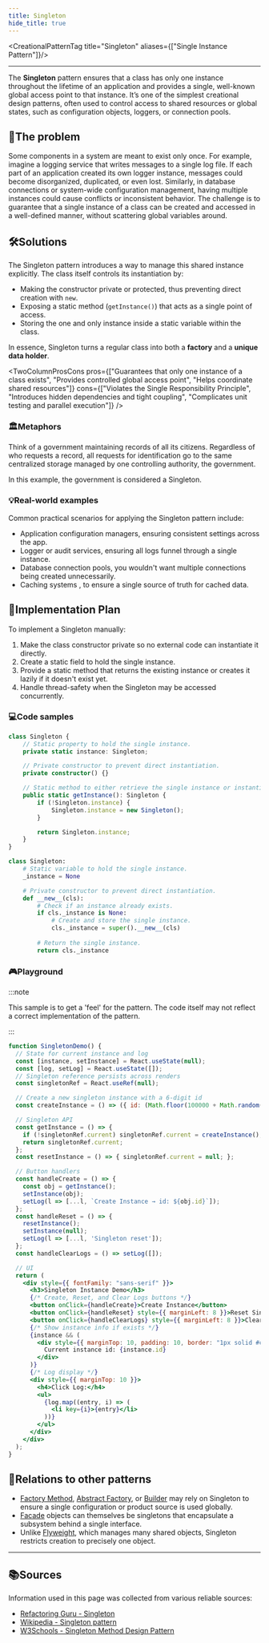 ```yaml
---
title: Singleton
hide_title: true
---
```



<CreationalPatternTag title="Singleton" aliases={["Single Instance Pattern"]}/>

---

The **Singleton** pattern ensures that a class has only one instance throughout the lifetime of an application and provides a single, well-known global access point to that instance. It’s one of the simplest creational design patterns, often used to control access to shared resources or global states, such as configuration objects, loggers, or connection pools.

## 🧩The problem
Some components in a system are meant to exist only once. For example, imagine a
logging service that writes messages to a single log file. If each part of an
application created its own logger instance, messages could become disorganized,
duplicated, or even lost. Similarly, in database connections or system-wide
configuration management, having multiple instances could cause conflicts or
inconsistent behavior. The challenge is to guarantee that a single instance of a class can be created and accessed in a well-defined manner, without scattering global variables around.

## 🛠️Solutions

The Singleton pattern introduces a way to manage this shared instance explicitly. The class itself controls its instantiation by:

- Making the constructor private or protected, thus preventing direct creation with `new`.
- Exposing a static method (`getInstance()`) that acts as a single point of access.
- Storing the one and only instance inside a static variable within the class.

In essence, Singleton turns a regular class into both a **factory** and a **unique data holder**.


<TwoColumnProsCons 
  pros={["Guarantees that only one instance of a class exists", "Provides controlled global access point", "Helps coordinate shared resources"]}
  cons={["Violates the Single Responsibility Principle", "Introduces hidden dependencies and tight coupling", "Complicates unit testing and parallel execution"]}
/>


### 🏛️Metaphors

Think of a government maintaining records of all its citizens. Regardless of who
requests a record, all requests for identification go to the same centralized storage managed by
one controlling authority, the government.

In this example, the government is considered a Singleton.

### 💡Real-world examples
Common practical scenarios for applying the Singleton pattern include:

- Application configuration managers, ensuring consistent settings across the app.
- Logger or audit services, ensuring all logs funnel through a single instance.
- Database connection pools, you wouldn't want multiple connections being created unnecessarily.
- Caching systems , to ensure a single source of truth for cached data.

## 🧭Implementation Plan

To implement a Singleton manually:

1. Make the class constructor private so no external code can instantiate it directly.  
2. Create a static field to hold the single instance.  
3. Provide a static method that returns the existing instance or creates it lazily if it doesn't exist yet.  
4. Handle thread-safety when the Singleton may be accessed concurrently.


### 💻Code samples


<Tabs>
<TabItem value="ts" label="TypeScript">

```ts
class Singleton {
    // Static property to hold the single instance.
    private static instance: Singleton;

    // Private constructor to prevent direct instantiation.
    private constructor() {}

    // Static method to either retrieve the single instance or instantiate it if it doesn't exist.
    public static getInstance(): Singleton {
        if (!Singleton.instance) {
            Singleton.instance = new Singleton();
        }

        return Singleton.instance;
    }
}
```

</TabItem>
<TabItem value="py" label="Python">

```python
class Singleton:
    # Static variable to hold the single instance.
    _instance = None

    # Private constructor to prevent direct instantiation.
    def __new__(cls):
        # Check if an instance already exists.
        if cls._instance is None:
            # Create and store the single instance.
            cls._instance = super().__new__(cls)
        
        # Return the single instance.
        return cls._instance
```

</TabItem> </Tabs>

### 🎮Playground

:::note

This sample is to get a 'feel' for the pattern. The code itself may not reflect a correct implementation of the pattern.

:::

```jsx live
function SingletonDemo() {
  // State for current instance and log
  const [instance, setInstance] = React.useState(null);
  const [log, setLog] = React.useState([]);
  // Singleton reference persists across renders
  const singletonRef = React.useRef(null);

  // Create a new singleton instance with a 6-digit id
  const createInstance = () => ({ id: (Math.floor(100000 + Math.random() * 900000)).toString() });

  // Singleton API
  const getInstance = () => {
    if (!singletonRef.current) singletonRef.current = createInstance();
    return singletonRef.current;
  };
  const resetInstance = () => { singletonRef.current = null; };

  // Button handlers
  const handleCreate = () => {
    const obj = getInstance();
    setInstance(obj);
    setLog(l => [...l, `Create Instance → id: ${obj.id}`]);
  };
  const handleReset = () => {
    resetInstance();
    setInstance(null);
    setLog(l => [...l, 'Singleton reset']);
  };
  const handleClearLogs = () => setLog([]);

  // UI
  return (
    <div style={{ fontFamily: "sans-serif" }}>
      <h3>Singleton Instance Demo</h3>
      {/* Create, Reset, and Clear Logs buttons */}
      <button onClick={handleCreate}>Create Instance</button>
      <button onClick={handleReset} style={{ marginLeft: 8 }}>Reset Singleton</button>
      <button onClick={handleClearLogs} style={{ marginLeft: 8 }}>Clear Logs</button>
      {/* Show instance info if exists */}
      {instance && (
        <div style={{ marginTop: 10, padding: 10, border: "1px solid #ccc" }}>
          Current instance id: {instance.id}
        </div>
      )}
      {/* Log display */}
      <div style={{ marginTop: 10 }}>
        <h4>Click Log:</h4>
        <ul>
          {log.map((entry, i) => (
            <li key={i}>{entry}</li>
          ))}
        </ul>
      </div>
    </div>
  );
}
```

## 🔗Relations to other patterns
- [Factory Method](../Creational/factory-method.mdx), [Abstract Factory](../Creational/abstract-factory.mdx), or [Builder](../Creational/builder.mdx) may rely on Singleton to ensure a single configuration or product source is used globally.
- [Facade](../Structural/facade.mdx) objects can themselves be singletons that encapsulate a subsystem behind a single interface.
- Unlike [Flyweight](../Structural/flyweight.mdx), which manages many shared objects, Singleton restricts creation to precisely one object.

---

## 📚Sources
Information used in this page was collected from various reliable sources:

- [Refactoring Guru - Singleton](https://refactoring.guru/design-patterns/singleton)
- [Wikipedia - Singleton pattern](https://en.wikipedia.org/wiki/Singleton_pattern)
- [W3Schools - Singleton Method Design Pattern](https://www.geeksforgeeks.org/system-design/singleton-design-pattern/)